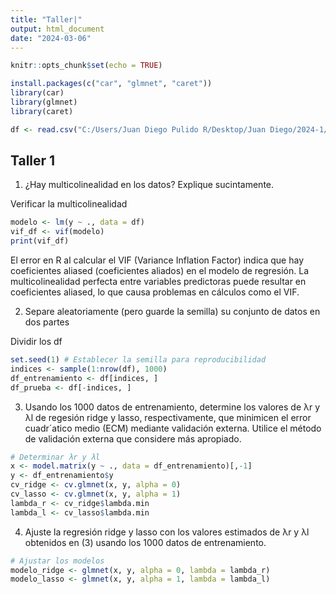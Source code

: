 ```yaml
---
title: "Taller|"
output: html_document
date: "2024-03-06"
---
```


```r
knitr::opts_chunk$set(echo = TRUE)

install.packages(c("car", "glmnet", "caret"))
library(car)
library(glmnet)
library(caret)

df <- read.csv("C:/Users/Juan Diego Pulido R/Desktop/Juan Diego/2024-1/Maestría/Análisis de datos/taller1.txt")
```

## Taller 1

(1) ¿Hay multicolinealidad en los datos? Explique sucintamente.

Verificar la multicolinealidad

```r
modelo <- lm(y ~ ., data = df)
vif_df <- vif(modelo)
print(vif_df)
```

El error en R al calcular el VIF (Variance Inflation Factor) indica que hay coeficientes aliased (coeficientes aliados) en el modelo de regresión. La multicolinealidad perfecta entre variables predictoras puede resultar en coeficientes aliased, lo que causa problemas en cálculos como el VIF.

(2) Separe aleatoriamente (pero guarde la semilla) su conjunto de datos en dos partes

Dividir los df

```r
set.seed(1) # Establecer la semilla para reproducibilidad
indices <- sample(1:nrow(df), 1000)
df_entrenamiento <- df[indices, ]
df_prueba <- df[-indices, ]
```

3) Usando los 1000 datos de entrenamiento, determine los valores de λr y λl de regesión ridge y lasso, respectivamente, que minimicen el error cuadr´atico medio (ECM) mediante validación externa. Utilice el método de validación externa que considere más apropiado.

```r
# Determinar λr y λl
x <- model.matrix(y ~ ., data = df_entrenamiento)[,-1]
y <- df_entrenamiento$y
cv_ridge <- cv.glmnet(x, y, alpha = 0)
cv_lasso <- cv.glmnet(x, y, alpha = 1)
lambda_r <- cv_ridge$lambda.min
lambda_l <- cv_lasso$lambda.min
```

(4) Ajuste la regresión ridge y lasso con los valores estimados de λr y λl obtenidos en (3) usando los 1000 datos de entrenamiento.

```r
# Ajustar los modelos
modelo_ridge <- glmnet(x, y, alpha = 0, lambda = lambda_r)
modelo_lasso <- glmnet(x, y, alpha = 1, lambda = lambda_l)
```